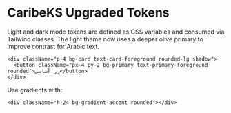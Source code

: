 
# CaribeKS Upgraded Tokens

Light and dark mode tokens are defined as CSS variables and consumed via Tailwind classes. The light theme now uses a deeper olive primary to improve contrast for Arabic text.

```tsx
<div className="p-4 bg-card text-card-foreground rounded-lg shadow">
  <button className="px-4 py-2 bg-primary text-primary-foreground rounded">زر أساسي</button>
</div>
```

Use gradients with:

```tsx
<div className="h-24 bg-gradient-accent rounded"></div>
```
